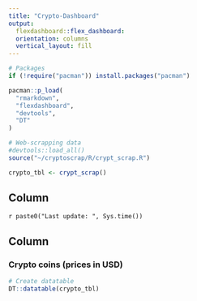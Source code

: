 ```yaml
---
title: "Crypto-Dashboard"
output: 
  flexdashboard::flex_dashboard:
  orientation: columns
  vertical_layout: fill
---
```

  
```r
# Packages
if (!require("pacman")) install.packages("pacman")

pacman::p_load(
  "rmarkdown",
  "flexdashboard",
  "devtools",
  "DT"
)

# Web-scrapping data
#devtools::load_all()
source("~/cryptoscrap/R/crypt_scrap.R")

crypto_tbl <- crypt_scrap()
```

Column {.sidebar data-width=180}
-----------------------------------------------------------------------
  
`r paste0("Last update: ", Sys.time())`

Column
-----------------------------------------------------------------------
  
### Crypto coins (prices in USD)
  
```r
# Create datatable
DT::datatable(crypto_tbl)

```
